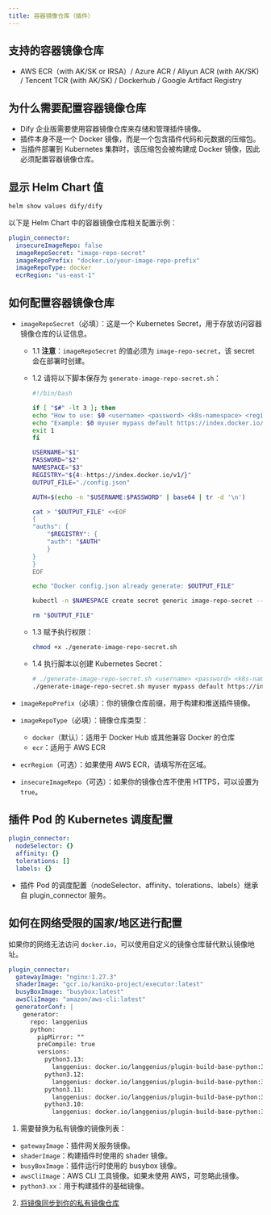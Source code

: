 ```yaml
---
title: 容器镜像仓库（插件）
---
```


## 支持的容器镜像仓库
- AWS ECR（with AK/SK or IRSA）/ Azure ACR / Aliyun ACR (with AK/SK) / Tencent TCR (with AK/SK) / Dockerhub / Google Artifact Registry

## 为什么需要配置容器镜像仓库
* Dify 企业版需要使用容器镜像仓库来存储和管理插件镜像。
* 插件本身不是一个 Docker 镜像，而是一个包含插件代码和元数据的压缩包。
* 当插件部署到 Kubernetes 集群时，该压缩包会被构建成 Docker 镜像，因此必须配置容器镜像仓库。

## 显示 Helm Chart 值

```bash
helm show values dify/dify
```

以下是 Helm Chart 中的容器镜像仓库相关配置示例：

```yaml
plugin_connector:
  insecureImageRepo: false
  imageRepoSecret: "image-repo-secret"
  imageRepoPrefix: "docker.io/your-image-repo-prefix"
  imageRepoType: docker
  ecrRegion: "us-east-1"
```

## 如何配置容器镜像仓库

- `imageRepoSecret`（必填）：这是一个 Kubernetes Secret，用于存放访问容器镜像仓库的认证信息。

   - 1.1 **注意**：`imageRepoSecret` 的值必须为 `image-repo-secret`，该 secret 会在部署时创建。

   - 1.2 请将以下脚本保存为 `generate-image-repo-secret.sh`：

      ```bash
      #!/bin/bash    

      if [ "$#" -lt 3 ]; then
      echo "How to use: $0 <username> <password> <k8s-namespace> <registry: optional>"
      echo "Example: $0 myuser mypass default https://index.docker.io/v1/"
      exit 1
      fi

      USERNAME="$1"
      PASSWORD="$2"
      NAMESPACE="$3"
      REGISTRY="${4:-https://index.docker.io/v1/}"
      OUTPUT_FILE="./config.json"

      AUTH=$(echo -n "$USERNAME:$PASSWORD" | base64 | tr -d '\n')

      cat > "$OUTPUT_FILE" <<EOF
      {
      "auths": {
          "$REGISTRY": {
          "auth": "$AUTH"
          }
      }
      }
      EOF

      echo "Docker config.json already generate: $OUTPUT_FILE"

      kubectl -n $NAMESPACE create secret generic image-repo-secret --from-file=.dockerconfigjson=$OUTPUT_FILE --from-file=config.json=$OUTPUT_FILE --type=kubernetes.io/dockerconfigjson

      rm "$OUTPUT_FILE"
     ```

   - 1.3 赋予执行权限：

     ```bash
     chmod +x ./generate-image-repo-secret.sh
     ```

   - 1.4 执行脚本以创建 Kubernetes Secret：

      ```bash
      # ./generate-image-repo-secret.sh <username> <password> <k8s-namespace> <registry: optional>.
      ./generate-image-repo-secret.sh myuser mypass default https://index.docker.io/v1/
     ```
- `imageRepoPrefix`（必填）：你的镜像仓库前缀，用于构建和推送插件镜像。
- `imageRepoType`（必填）：镜像仓库类型：
   - `docker`（默认）：适用于 Docker Hub 或其他兼容 Docker 的仓库
   - `ecr`：适用于 AWS ECR
- `ecrRegion`（可选）：如果使用 AWS ECR，请填写所在区域。
- `insecureImageRepo`（可选）：如果你的镜像仓库不使用 HTTPS，可以设置为 `true`。

## 插件 Pod 的 Kubernetes 调度配置
```yaml
plugin_connector:
  nodeSelector: {}
  affinity: {}
  tolerations: []
  labels: {}
```
- 插件 Pod 的调度配置（nodeSelector、affinity、tolerations、labels）继承自 plugin_connector 服务。

## 如何在网络受限的国家/地区进行配置
如果你的网络无法访问 `docker.io`，可以使用自定义的镜像仓库替代默认镜像地址。

```yaml
plugin_connector:
  gatewayImage: "nginx:1.27.3"
  shaderImage: "gcr.io/kaniko-project/executor:latest"
  busyBoxImage: "busybox:latest"
  awsCliImage: "amazon/aws-cli:latest"
  generatorConf: |
    generator:
      repo: langgenius
      python:
        pipMirror: ""
        preCompile: true
        versions:
          python3.13:
            langgenius: docker.io/langgenius/plugin-build-base-python:3.13
          python3.12:
            langgenius: docker.io/langgenius/plugin-build-base-python:3.12
          python3.11:
            langgenius: docker.io/langgenius/plugin-build-base-python:3.11
          python3.10:
            langgenius: docker.io/langgenius/plugin-build-base-python:3.10
```

1. 需要替换为私有镜像的镜像列表：
  - `gatewayImage`：插件网关服务镜像。
  - `shaderImage`：构建插件时使用的 shader 镜像。
  - `busyBoxImage`：插件运行时使用的 busybox 镜像。
  - `awsCliImage`：AWS CLI 工具镜像。如果未使用 AWS，可忽略此镜像。
  - `python3.xx`：用于构建插件的基础镜像。

2. [将镜像同步到你的私有镜像仓库](/versions/3-0-x/zh-cn/deployment/advanced-configuration/container-registry#syncing-images-to-a-private-registry)
